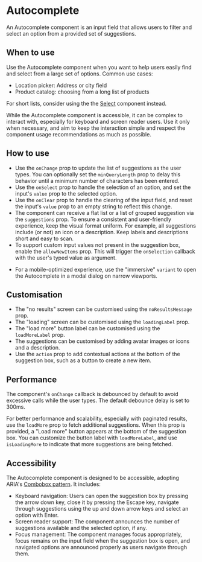 
<Meta of={Stories} />

# Autocomplete
<Status variant="stable" />

An Autocomplete component is an input field that allows users to filter and select an option from a provided set of suggestions.

<Story of={Stories.Base} />
<Props />

## When to use

Use the Autocomplete component when you want to help users easily find and select from a large set of options. Common use cases:

- Location picker: Address or city field
- Product catalog: choosing from a long list of products

For short lists, consider using the the [Select](Forms/Select/Docs) component instead.

While the Autocomplete component is accessible, it can be complex to interact with, especially for keyboard and screen reader users. Use it only when necessary, and aim to keep the interaction simple and respect the component usage recommendations as much as possible.

## How to use

- Use the `onChange` prop to update the list of suggestions as the user types. You can optionally set the `minQueryLength` prop to delay this behavior until a minimum number of characters has been entered.
- Use the `onSelect` prop to handle the selection of an option, and set the input's `value` prop to the selected option.
- Use the `onClear` prop to handle the clearing of the input field, and reset the input's `value` prop to an empty string to reflect this change.
- The component can receive a flat list or a list of grouped suggestion via the `suggestions` prop. To ensure a consistent and user-friendly experience, keep the visual format uniform. For example, all suggestions include (or not) an icon or a description. Keep labels and descriptions short and easy to scan.
- To support custom input values not present in the suggestion box, enable the `allowNewItems` prop. This will trigger the `onSelection` callback with the user's typed value as argument.

<Story of={Stories.AllowNewItems} />

- For a mobile-optimized experience, use the "immersive" `variant` to open the Autocomplete in a modal dialog on narrow viewports.

## Customisation

- The "no results" screen can be customised using the `noResultsMessage` prop.
- The "loading" screen can be customised using the `loadingLabel` prop.
- The "load more" button label can be customised using the `loadMoreLabel` prop.
- The suggestions can be customised by adding avatar images or icons and a description.
- Use the `action` prop to add contextual actions at the bottom of the suggestion box, such as a button to create a new item.

<Story of={Stories.WithAction} />

## Performance

The component's `onChange` callback is debounced by default to avoid excessive calls while the user types. The default debounce delay is set to 300ms.

For better performance and scalability, especially with paginated results, use the `loadMore` prop to fetch additional suggestions. When this prop is provided, a "Load more" button appears at the bottom of the suggestion box. You can customize the button label with `loadMoreLabel`, and use `isLoadingMore` to indicate that more suggestions are being fetched.

<Story of={Stories.LoadMore} />

## Accessibility

The Autocomplete component is designed to be accessible, adopting ARIA's [Combobox pattern](https://www.w3.org/WAI/ARIA/apg/patterns/combobox/). It includes:

- Keyboard navigation: Users can open the suggestion box by pressing the arrow down key, close it by pressing the Escape key, navigate through suggestions using the up and down arrow keys and select an option with Enter.
- Screen reader support: The component announces the number of suggestions available and the selected option, if any.
- Focus management: The component manages focus appropriately, focus remains on the input field when the suggestion box is open, and navigated options are announced properly as users navigate through them.

